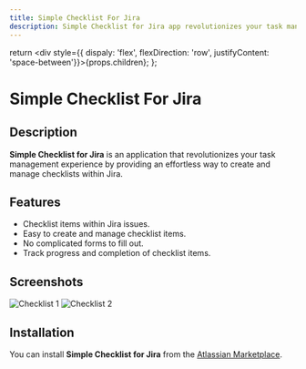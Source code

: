 ```yaml
---
title: Simple Checklist For Jira
description: Simple Checklist for Jira app revolutionizes your task management experience by providing an effortless way to create and manage checklists within Jira.
---
```


  return <div style={{ dispaly: 'flex', flexDirection: 'row', justifyContent: 'space-between'}}>{props.children}</div>;
};


# Simple Checklist For Jira

## Description

**Simple Checklist for Jira** is an application that revolutionizes your task management experience by providing an effortless way to create and manage checklists within Jira.

## Features

- Checklist items within Jira issues.
- Easy to create and manage checklist items.
- No complicated forms to fill out.
- Track progress and completion of checklist items.

## Screenshots

<Flex>
  <Image src="https://nizukshya.com/simple-checklist/app-checklist.jpg" alt="Checklist 1" caption="Screenshot 1" />
  <Image src="https://nizukshya.com/simple-checklist/app-checklist-2.png" alt="Checklist 2" caption="Screenshot 2 " />
</Flex>

## Installation

You can install **Simple Checklist for Jira** from the [Atlassian Marketplace](https://marketplace.atlassian.com/apps/1231675/simple-checklist-for-jira?hosting=cloud&tab=overview).
